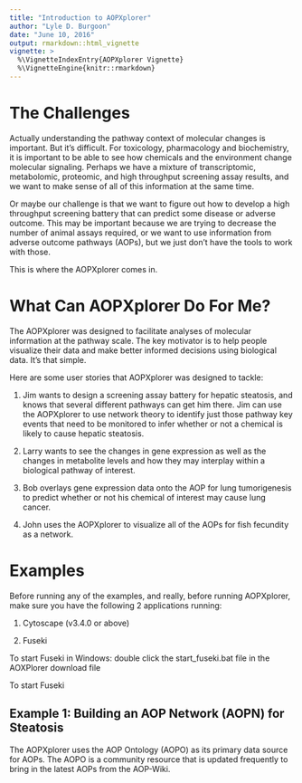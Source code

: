 ```yaml
---
title: "Introduction to AOPXplorer"
author: "Lyle D. Burgoon"
date: "June 10, 2016"
output: rmarkdown::html_vignette
vignette: >
  %\VignetteIndexEntry{AOPXplorer Vignette}
  %\VignetteEngine{knitr::rmarkdown}
---
```


# The Challenges
Actually understanding the pathway context of molecular changes is important. But it's difficult. For toxicology, pharmacology and biochemistry, it is important to be able to see how chemicals and the environment change molecular signaling. Perhaps we have a mixture of transcriptomic, metabolomic, proteomic, and high throughput screening assay results, and we want to make sense of all of this information at the same time.

Or maybe our challenge is that we want to figure out how to develop a high throughput screening battery that can predict some disease or adverse outcome. This may be important because we are trying to decrease the number of animal assays required, or we want to use information from adverse outcome pathways (AOPs), but we just don't have the tools to work with those.

This is where the AOPXplorer comes in.

# What Can AOPXplorer Do For Me?
The AOPXplorer was designed to facilitate analyses of molecular information at the pathway scale. The key motivator is to help people visualize their data and make better informed decisions using biological data. It's that simple.

Here are some user stories that AOPXplorer was designed to tackle:

1. Jim wants to design a screening assay battery for hepatic steatosis, and knows that several different pathways can get him there. Jim can use the AOPXplorer to use network theory to identify just those pathway key events that need to be monitored to infer whether or not a chemical is likely to cause hepatic steatosis.

2. Larry wants to see the changes in gene expression as well as the changes in metabolite levels and how they may interplay within a biological pathway of interest.

3. Bob overlays gene expression data onto the AOP for lung tumorigenesis to predict whether or not his chemical of interest may cause lung cancer.

4. John uses the AOPXplorer to visualize all of the AOPs for fish fecundity as a network.

# Examples
Before running any of the examples, and really, before running AOPXplorer, make sure you have the following 2 applications running:

1) Cytoscape (v3.4.0 or above)

2) Fuseki

To start Fuseki in Windows: double click the start_fuseki.bat file in the AOXPlorer download file

To start Fuseki

## Example 1: Building an AOP Network (AOPN) for Steatosis
The AOPXplorer uses the AOP Ontology (AOPO) as its primary data source for AOPs. The AOPO is a community resource that is updated frequently to bring in the latest AOPs from the AOP-Wiki. 





